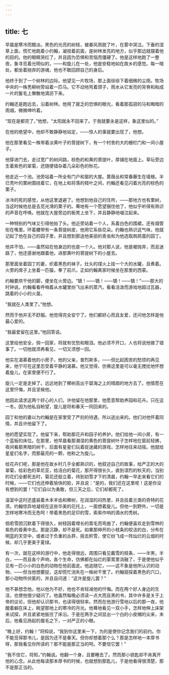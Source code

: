 ```yaml
---
---
---
```

title: 七
---



早晨是寒冷而黯淡。黑色的光亮的树枝，被暴风雨脱了叶，在雾中哭泣。下垂的湿草上面，慌忙地跑着小约翰，凝视着前面，是树林发亮的地方，似乎那边就摆着他的目的。他的眼睛哭红了，并且因为恐惧和苦恼而僵硬了。他是这样地跑了一整夜，象寻觅着光明似的，——和旋儿在一处，他是安稳地如在故乡的感觉。每一暗处，都坐着抛弃的游魂，他也不敢回顾自己的身后。

他终于到了一个树林的边际。他望见一片牧场，那上面徐徐下着细微的尘雨。牧场中央的一株秃柳树旁站着一匹马。它不动地弯着颈子，雨水从它发亮的背脊和粘成一片的鬉毛上懒散地滴沥下来。

约翰还是跑远去，沿着树林。他用了疲乏的恐惧的眼光，看着那孤寂的马和晦暗的雨烟，微微呻吟着。

“现在是都完了，”他想，“太阳就永不回来了。于我就要永是这样，象这里似的。”

在他的绝望中，他却不敢静静地站定，——惊人的事就要出现了，他想。

他在那里看见一株带着淡黄叶子的菩提树下，有一个村舍的大的栅栏门和一间小屋子。

他穿进门去，走过宽广的树间路，棕色的和黄的菩提叶，厚铺在地面上。草坛旁边生着紫色的翠菊，还随便错杂着几朵彩色的秋花。

他走近一个池。池旁站着一所全有门户和窗的大屋。蔷薇丛和常春藤生在墙根。半已秃叶的栗树围绕着它，在地上和将落的枝叶之间，约翰还看见闪着光亮的棕色的栗子。

冰冷的死的感觉，从他这里退避了。他想到他自己的住所，——那地方也有栗树，当这时候他总是去觅光滑的栗子的。蓦地有一个愿望捆住他了，他似乎听得有熟识的声音在呼唤。他就在大屋旁边的板凳上坐下，并且静静地啜泣起来。

一种特别的气味又引得他抬了头。他近旁站着一个人，系着白色的围裙，还有烟管衔在嘴里。环着腰带有一条菩提树皮，他用它系些花朵。约翰也熟识这气味，他就记起了他在自己的园子里，并且想到那送他美丽的青虫和为他选取鹧鸪蛋的园丁。

他并不怕，——虽然站在他身边的也是一个人。他对那人说，他是被抛弃，而且迷路了，他还感谢地跟着他，进那黄叶的菩提树下的小屋去。

那里面坐着园丁的妻，织着黑色的袜子。灶头的煤火上挂一个大的水罐，且煮着。火旁的席子上坐着一匹猫，拳了前爪，正如约翰离家时候坐在那里的西蒙。

约翰要烘干他的脚，便坐在火旁边。“镝！——镝！——镝！——镝！”——那大的时钟说。约翰看看呼哨着从水罐里纷飞出来的蒸汽，看看活泼而游戏地超过瓦器，跳着的小小的火苗。

“我就在人类里了。”他想。

然而于他并无不舒服。他觉得完全安宁了。他们都好心而且友爱，还问他怎样是他最心爱的。

“我最爱留在这里。”他回答说。

这里给他安全，倘一回家，将就有忧愁和眼泪。他必须不开口，人也将说他做了错事了。一切他就须再看见，一切又须想一回。

他实在渴慕着他的小房子，他的父亲，普烈斯多，——但比起困苦的愁烦的再见来，他宁可在这里忍受着平静的渴慕。他又觉得，仿佛这里是可以毫无搅扰地怀想着旋儿，在家里便不行了。

旋儿一定是走掉了。远远地到了椰树高出于碧海之上的晴朗的地方去了。他情愿在这里忏悔，并且坚候他。

他因此请求这两个好心的人们，许他留在他那里，他愿意帮助养园和花卉。只在这一冬。因为他私自盼望，旋儿是将和春天一同回来的。

园丁和他的妻以为约翰是在家里受了严刻的待遇，所以逃出来的。他们对他怀着同情，并且许他留下了。

他的愿望实现了。他留下来，帮助那花卉和园子的养护。他们给他一间小房，有一个蓝板的床位。在那里，他早晨看那潮湿的黄色的菩提树叶子怎样地在窗前轻拂，夜间看那黑暗的树干，后面有星星们玩着捉迷藏的游戏，怎样地往来动摇。他就给星星们名字，而那最亮的一颗，他称之为旋儿。

给花卉们呢，那是他在故乡时几乎全都熟识的，他叙述自己的故事，给严正的大的翠菊，给彩色的莘尼亚，给洁白的菊花，那开得很长久，直到凛烈的秋天的，当别的花们全都死去时，菊花还挺立着，待到初雪才下的清晨，约翰一早走来看它们的时候，——它们也还伸着愉快的脸，并且说：“是的，我们还在这里呢！这是你没有想到的罢！”它们自以为勇敢，但三天之后，它们却都死了。

温室中这时还盛装着木本羊齿和椰树，在润湿的闷热里，并且挂着兰类的奇特的花须。约翰惊异地凝视在这些华美的花托上，一面想着旋儿。但他一到野外，一切是怎样地寒冷而无色呵！带着黑色的足印的雪，索索作响的滴水的秃树。

倘若雪团沉默着下得很久，树枝因着增长的茸毛而弯曲了，约翰便喜欢走到雪林的紫色的昏黄中去。那是沉静，却不是死。如果那伸开的小枝条的皎洁的白，分布在明蓝的天空中，或者过于负重的丛莽，摇去积雪，使它纷飞成一阵灿烂的云烟的时候，却几乎更美于夏绿。

有一次，就在这样的游行中，他走得很远，周围只看见戴雪的枝条，——半黑，半白，——而且各个声响，各个生命，仿佛都在灿烂的蒙茸里消融了，于是使他似乎见有一匹小小的白色的动物在他前面走。他追随它，——这不象是他所认识的动物，——但当他想要捉，这却慌忙消失在一株树干里了。约翰窥探着黑色的穴口，那小动物所伏匿的，并且自问道：“这许是旋儿罢？”

他不甚想念他。他以他为不好，他也不肯轻减他的忏悔。而在两个好人身边的生活，也使他很少疑问了。他虽然每晚必须读一点大而且黑的书，其中许多是关于上帝的议论，但他却认识那书，也读得很轻率。然而在他游行雪地以后的那一夜，他醒着躺在床上，眺望那地上的寒冷的月光。他蓦地看见一双小手，怎样地伸上床架来试探，并且紧紧地扳住了床沿。于是在两手之间显出一个白的小皮帽的尖来，末后，他看见扬起的眉毛之下，一对严正的小眼。

“晚上好，约翰！”将知说，“我到你这里来一下，为的是使你记念我们的前约。你不能觅得那书儿，是因为还不是春天。但你却想着那个么？那是怎样地一本厚书呀，那我看见你所读的？那不能是那正当的呵。不要信它罢！”

“我不信它，将知，”约翰说。他翻一个身，且要睡去了。然而那小锁匙却不肯离开他的心念。从此他每读那本厚书的时候，也就想到那匙儿，于是他看得很清楚，那不是那正当的。